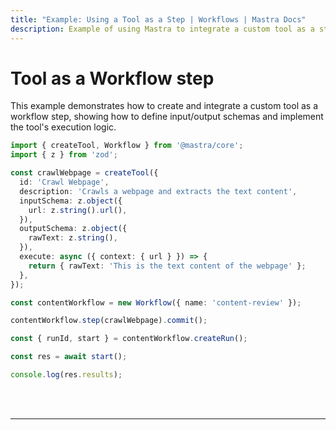 ```yaml
---
title: "Example: Using a Tool as a Step | Workflows | Mastra Docs"
description: Example of using Mastra to integrate a custom tool as a step in a workflow.
---
```



# Tool as a Workflow step

This example demonstrates how to create and integrate a custom tool as a workflow step, showing how to define input/output schemas and implement the tool's execution logic.

```ts showLineNumbers copy
import { createTool, Workflow } from '@mastra/core';
import { z } from 'zod';

const crawlWebpage = createTool({
  id: 'Crawl Webpage',
  description: 'Crawls a webpage and extracts the text content',
  inputSchema: z.object({
    url: z.string().url(),
  }),
  outputSchema: z.object({
    rawText: z.string(),
  }),
  execute: async ({ context: { url } }) => {
    return { rawText: 'This is the text content of the webpage' };
  },
});

const contentWorkflow = new Workflow({ name: 'content-review' });

contentWorkflow.step(crawlWebpage).commit();

const { runId, start } = contentWorkflow.createRun();

const res = await start();

console.log(res.results);
```

<br />
<br />
<hr className="dark:border-[#404040] border-gray-300" />
<br />
<br />
<GithubLink link={'https://github.com/mastra-ai/mastra/blob/main/examples/basics/workflows/tool-as-workflow-step'} />
